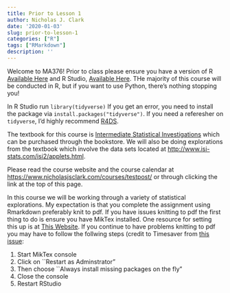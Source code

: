 ```yaml
---
title: Prior to Lesson 1
author: Nicholas J. Clark
date: '2020-01-03'
slug: prior-to-lesson-1
categories: ["R"]
tags: ["RMarkdown"]
description: ''
---
```


Welcome to MA376!  Prior to class please ensure you have a \textbf{working} version of R [Available Here](https://www.r-project.org/) and R Studio, [Available Here](https://rstudio.com/products/rstudio/).  THe majority of this course will be conducted in R, but if you want to use Python, there's nothing stopping you!

In R Studio run `library(tidyverse)`  If you get an error, you need to install the package via `install.packages("tidyverse")`.  If you need a referesher on `tidyverse`, I'd highly recommend [R4DS](https://r4ds.had.co.nz/).


The textbook for this course is [Intermediate Statistical Investigations](http://www.isi-stats.com/) which can be purchased through the bookstore.  We will also be doing explorations from the textbook which involve the data sets located at [http://www.isi-stats.com/isi2/applets.html](http://www.isi-stats.com/isi2/applets.html).

Please read the course website and the course calendar at [https://www.nicholasjsclark.com/courses/testpost/](https://www.nicholasjsclark.com/courses/testpost/) or through clicking the link at the top of this page.

In this course we will be working through a variety of statistical explorations.  My expectation is that you complete the assignment using Rmarkdown preferably knit to pdf.  If you have issues knitting to pdf the first thing to do is ensure you have MikTex installed.  One resource for setting this up is at [This Website](https://medium.com/@sorenlind/create-pdf-reports-using-r-r-markdown-latex-and-knitr-on-windows-10-952b0c48bfa9).  If you continue to have problems knitting to pdf you may have to follow the follwing steps (credit to Timesaver from [this issue](https://community.rstudio.com/t/rmarkdown-knit-pdf-issues/10102/7):


1. Start MikTex console
2. Click on ``Restart as Adminstrator"
3. Then choose ``Always install missing packages on the fly"
4. Close the console
5. Restart RStudio

